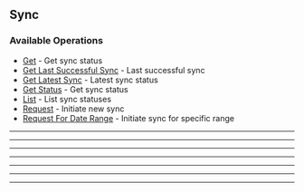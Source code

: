 
## Sync

### Available Operations

* [Get](/sync/get) - Get sync status
* [Get Last Successful Sync](/sync/get_last_successful_sync) - Last successful sync
* [Get Latest Sync](/sync/get_latest_sync) - Latest sync status
* [Get Status](/sync/get_status) - Get sync status
* [List](/sync/list) - List sync statuses
* [Request](/sync/request) - Initiate new sync
* [Request For Date Range](/sync/request_for_date_range) - Initiate sync for specific range

---
<Get />

---
<GetLastSuccessfulSync />

---
<GetLatestSync />

---
<GetStatus />

---
<List />

---
<Request />

---
<RequestForDateRange />
